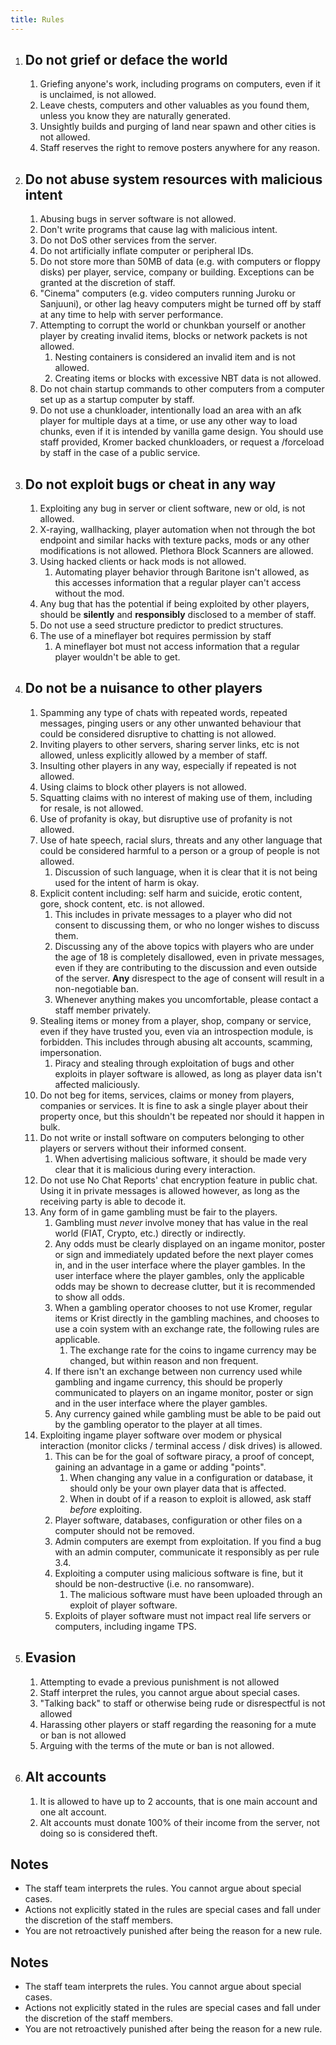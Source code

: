 ```yaml
---
title: Rules
---
```


1. ## Do not grief or deface the world
    1. Griefing anyone's work, including programs on computers, even if it is unclaimed, is not allowed.
    2. Leave chests, computers and other valuables as you found them, unless you know they are naturally generated.
    3. Unsightly builds and purging of land near spawn and other cities is not allowed.
    4. Staff reserves the right to remove posters anywhere for any reason.

2.  ## Do not abuse system resources with malicious intent
    1.  Abusing bugs in server software is not allowed.
    2.  Don't write programs that cause lag with malicious intent.
    3.  Do not DoS other services from the server.
    4.  Do not artificially inflate computer or peripheral IDs.
    5.  Do not store more than 50MB of data (e.g. with computers or floppy disks) per player, service, company or building. Exceptions can be granted at the discretion of staff.
    6.  "Cinema" computers (e.g. video computers running Juroku or Sanjuuni), or other lag heavy computers might be turned off by staff at any time to help with server performance.
    7.  Attempting to corrupt the world or chunkban yourself or another player by creating invalid items, blocks or network packets is not allowed.
        1.  Nesting containers is considered an invalid item and is not allowed.
        2.  Creating items or blocks with excessive NBT data is not allowed.
    8.  Do not chain startup commands to other computers from a computer set up as a startup computer by staff.
    9.  Do not use a chunkloader, intentionally load an area with an afk player for multiple days at a time, or use any other way to load chunks, even if it is intended by vanilla game design. You should use staff provided, Kromer backed chunkloaders, or request a /forceload by staff in the case of a public service.

3.  ## Do not exploit bugs or cheat in any way
    1.  Exploiting any bug in server or client software, new or old, is not allowed.
    2.  X-raying, wallhacking, player automation when not through the bot endpoint and similar hacks with texture packs, mods or any other modifications is not allowed. Plethora Block Scanners are allowed.
    3.  Using hacked clients or hack mods is not allowed.
        1.  Automating player behavior through Baritone isn't allowed, as this accesses information that a regular player can't access without the mod.
    4.  Any bug that has the potential if being exploited by other players, should be **silently** and **responsibly** disclosed to a member of staff.
    5.  Do not use a seed structure predictor to predict structures.
    6.  The use of a mineflayer bot requires permission by staff
        1. A mineflayer bot must not access information that a regular player wouldn't be able to get.

4.  ## Do not be a nuisance to other players
    1.  Spamming any type of chats with repeated words, repeated messages, pinging users or any other unwanted behaviour that could be considered disruptive to chatting is not allowed.
    2.  Inviting players to other servers, sharing server links, etc is not allowed, unless explicitly allowed by a member of staff.
    3.  Insulting other players in any way, especially if repeated is not allowed.
    4.  Using claims to block other players is not allowed.
    5.  Squatting claims with no interest of making use of them, including for resale, is not allowed.
    6.  Use of profanity is okay, but disruptive use of profanity is not allowed.
    7.  Use of hate speech, racial slurs, threats and any other language that could be considered harmful to a person or a group of people is not allowed.
        1.  Discussion of such language, when it is clear that it is not being used for the intent of harm is okay.
    8.  Explicit content including: self harm and suicide, erotic content, gore, shock content, etc. is not allowed.
        1.  This includes in private messages to a player who did not consent to discussing them, or who no longer wishes to discuss them.
        2.  Discussing any of the above topics with players who are under the age of 18 is completely disallowed, even in private messages, even if they are contributing to the discussion and even outside of the server. **Any** disrespect to the age of consent will result in a non-negotiable ban.
        3.  Whenever anything makes you uncomfortable, please contact a staff member privately.
    9.  Stealing items or money from a player, shop, company or service, even if they have trusted you, even via an introspection module, is forbidden. This includes through abusing alt accounts, scamming, impersonation.
        1.  Piracy and stealing through exploitation of bugs and other exploits in player software is allowed, as long as player data isn't affected maliciously.
    10. Do not beg for items, services, claims or money from players, companies or services. It is fine to ask a single player about their property once, but this shouldn't be repeated nor should it happen in bulk.
    11. Do not write or install software on computers belonging to other players or servers without their informed consent.
        1.  When advertising malicious software, it should be made very clear that it is malicious during every interaction.
    12. Do not use No Chat Reports' chat encryption feature in public chat. Using it in private messages is allowed however, as long as the receiving party is able to decode it.
    13. Any form of in game gambling must be fair to the players.
        1. Gambling must *never* involve money that has value in the real world (FIAT, Crypto, etc.) directly or indirectly.
        2. Any odds must be clearly displayed on an ingame monitor, poster or sign and immediately updated before the next player comes in, and in the user interface where the player gambles. In the user interface where the player gambles, only the applicable odds may be shown to decrease clutter, but it is recommended to show all odds.
        3. When a gambling operator chooses to not use Kromer, regular items or Krist directly in the gambling machines, and chooses to use a coin system with an exchange rate, the following rules are applicable.
            1. The exchange rate for the coins to ingame currency may be changed, but within reason and non frequent.
        4. If there isn't an exchange between non currency used while gambling and ingame currency, this should be properly communicated to players on an ingame monitor, poster or sign and in the user interface where the player gambles.
        5. Any currency gained while gambling must be able to be paid out by the gambling operator to the player at all times.
    14. Exploiting ingame player software over modem or physical interaction (monitor clicks / terminal access / disk drives) is allowed.
        1. This can be for the goal of software piracy, a proof of concept, gaining an advantage in a game or adding "points".
            1. When changing any value in a configuration or database, it should only be your own player data that is affected.
            2. When in doubt of if a reason to exploit is allowed, ask staff *before* exploiting.
        2. Player software, databases, configuration or other files on a computer should not be removed.
        3. Admin computers are exempt from exploitation. If you find a bug with an admin computer, communicate it responsibly as per rule 3.4.
        4. Exploiting a computer using malicious software is fine, but it should be non-destructive (i.e. no ransomware).
            1. The malicious software must have been uploaded through an exploit of player software.
        5. Exploits of player software must not impact real life servers or computers, including ingame TPS.

6.  ## Evasion
    1.  Attempting to evade a previous punishment is not allowed
    2.  Staff interpret the rules, you cannot argue about special cases.
    3.  "Talking back" to staff or otherwise being rude or disrespectful is not allowed
    4.  Harassing other players or staff regarding the reasoning for a mute or ban is not allowed
    5.  Arguing with the terms of the mute or ban is not allowed.

7.  ## Alt accounts
    1.  It is allowed to have up to 2 accounts, that is one main account and one alt account.
    2.  Alt accounts must donate 100% of their income from the server, not doing so is considered theft.

## Notes

- The staff team interprets the rules. You cannot argue about special cases.
- Actions not explicitly stated in the rules are special cases and fall under the discretion of the staff members.
- You are not retroactively punished after being the reason for a new rule.

## Notes

- The staff team interprets the rules. You cannot argue about special cases.
- Actions not explicitly stated in the rules are special cases and fall under the discretion of the staff members.
- You are not retroactively punished after being the reason for a new rule.
